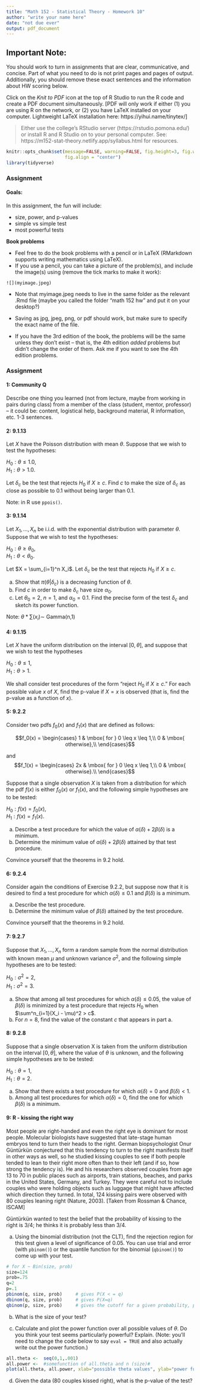 ```yaml
---
title: "Math 152 - Statistical Theory - Homework 10"
author: "write your name here"
date: "not due ever"
output: pdf_document
---
```


## Important Note:
You should work to turn in assignments that are clear, communicative, and concise.  Part of what you need to do is not print pages and pages of output.  Additionally, you should remove these exact sentences and the information about HW scoring below.


Click on the *Knit to PDF* icon at the top of R Studio to run the R code and create a PDF document simultaneously. [PDF will only work if either (1) you are using R on the network, or (2) you have LaTeX installed on your computer.  Lightweight LaTeX installation here: https://yihui.name/tinytex/]

> Either use the college's RStudio server (https://rstudio.pomona.edu/)
or install R and R Studio on to your personal computer. 
See:  https://m152-stat-theory.netlify.app/syllabus.html for resources.


```r
knitr::opts_chunk$set(message=FALSE, warning=FALSE, fig.height=3, fig.width=5, 
                      fig.align = "center")
library(tidyverse)
```


### Assignment

#### Goals:

In this assignment, the fun will include:

* size, power, and p-values
* simple vs simple test
* most powerful tests

**Book problems**   

* Feel free to do the book problems with a pencil or in LaTeX (RMarkdown supports writing mathematics using LaTeX).   
* If you use a pencil, you can take a picture of the problem(s), and include the image(s) using (remove the tick marks to make it work):

```
![](myimage.jpeg)
```

   - Note that myimage.jpeg needs to live in the same folder as the relevant .Rmd file (maybe you called the folder "math 152 hw" and put it on your desktop?)
   - Saving as jpg, jpeg, png, or pdf should work, but make sure to specify the exact name of the file.
   
* If you have the 3rd edition of the book, the problems will be the same unless they don't exist -- that is, the 4th edition *added* problems but didn't change the order of them.  Ask me if you want to see the 4th edition problems. 


### Assignment

#### 1:  Community Q
Describe one thing you learned (not from lecture, maybe from working in pairs during class) from a member of the class (student, mentor, professor) -- it could be: content, logistical help, background material, R information, etc.  1-3 sentences.



#### 2: 9.1.13

Let $X$ have the Poisson distribution with mean $\theta$. Suppose that we wish to test the hypotheses:

$H_0: \theta \leq 1.0,$  
$H_1: \theta >1.0.$

Let $\delta_c$ be the test that rejects $H_0$ if $X \geq c$. Find $c$ to make
the size of $\delta_c$ as close as possible to 0.1 without being larger than 0.1.

Note:  in R use `ppois()`.


#### 3: 9.1.14

Let $X_1, \ldots , X_n$ be i.i.d. with the exponential distribution with parameter $\theta$. Suppose that we wish to test the hypotheses:

$H_0: \theta \geq \theta_0,$  
$H_1: \theta < \theta_0.$


Let $X = \sum_{i=1}^n X_i$. Let $\delta_c$ be the test that rejects $H_0$ if $X \geq c.$

   a. Show that $\pi(\theta | \delta_c)$ is a decreasing function of $\theta$.
   b. Find $c$ in order to make $\delta_c$ have size $\alpha_0$.
   c. Let $\theta_0 = 2$, $n = 1$, and $\alpha_0 = 0.1$. Find the precise form of the test $\delta_c$ and sketch its power function.

Note: $\theta * \sum(x_i) \sim$ Gamma(n,1)



#### 4: 9.1.15

Let $X$ have the uniform distribution on the interval $[0, \theta]$, and suppose that we wish to test the hypotheses

$H_0: \theta \leq 1,$  
$H_1: \theta  > 1.$

We shall consider test procedures of the form "reject $H_0$ if $X \geq c$." For each possible value $x$ of $X$, find the p-value if $X = x$ is observed (that is, find the p-value as a function of $x$).


#### 5: 9.2.2

Consider two pdfs $f_0(x)$ and $f_1(x)$ that are defined as follows:

$$f_0(x) = \begin{cases}
1 & \mbox{ for } 0 \leq x \leq 1,\\
0 & \mbox{ otherwise},\\
\end{cases}$$

and
$$f_1(x) = \begin{cases}
2x & \mbox{ for } 0 \leq x \leq 1,\\
0 & \mbox{ otherwise}.\\
\end{cases}$$

Suppose that a single observation $X$ is taken from a distribution for which the pdf $f(x)$ is either $f_0(x)$ or $f_1(x)$, and the following simple hypotheses are to be tested:

$H_0: f(x) = f_0(x),$  
$H_1: f(x) = f_1(x).$ 

  a. Describe a test procedure for which the value of $\alpha(\delta) + 2 \beta(\delta)$ is a minimum.
  b. Determine the minimum value of $\alpha(\delta) + 2 \beta(\delta)$ attained by that test procedure.

Convince yourself that the theorems in 9.2 hold.



#### 6: 9.2.4

Consider again the conditions of Exercise 9.2.2, but suppose now that it is desired to find a test procedure for which $\alpha(\delta) \leq 0.1$ and $\beta(\delta)$ is a minimum.

  a. Describe the test procedure. 
  b. Determine the minimum value of $\beta(\delta)$ attained by the test procedure.

Convince yourself that the theorems in 9.2 hold.


#### 7: 9.2.7

Suppose that $X_1, \ldots, X_n$ form a random sample from the normal distribution with known mean $\mu$ and unknown variance $\sigma^2$, and the following simple hypotheses are to be tested:

$H_0: \sigma^2 = 2$,  
$H_1: \sigma^2 = 3$.

  a. Show that among all test procedures for which $\alpha(\delta) \leq 0.05$, the value of $\beta(\delta)$ is minimized by a test procedure that rejects $H_0$ when
$\sum^n_{i=1}(X_i - \mu)^2 > c$.  
  b. For $n = 8$, find the value of the constant $c$ that appears in part a.



#### 8: 9.2.8

Suppose that a single observation X is taken from the uniform distribution on the interval $[0, \theta]$, where the value of $\theta$ is unknown, and the following simple hypotheses are to be tested:

$H_0: \theta = 1$,  
$H_1: \theta = 2$.

  a. Show that there exists a test procedure for which $\alpha(\delta) = 0$ and $\beta(\delta) < 1$.
  b. Among all test procedures for which $\alpha(\delta) = 0$, find the one for which $\beta(\delta)$ is a minimum.




#### 9: R - kissing the right way

Most people are right-handed and even the right eye is dominant for most people. Molecular biologists have suggested that late-stage human embryos tend to turn their heads to the right. German biopsychologist Onur Güntürkün conjectured that this tendency to turn to the right manifests itself in other ways as well, so he studied kissing couples to see if both people tended to lean to their right more often than to their left (and if so, how strong the tendency is). He and his researchers observed couples from age 13 to 70 in public places such as airports, train stations, beaches, and parks in the United States, Germany, and Turkey. They were careful not to include couples who were holding objects such as luggage that might have affected which direction they turned. In total, 124 kissing pairs were observed with 80 couples leaning right (Nature, 2003).  [Taken from Rossman & Chance, ISCAM]


Güntürkün wanted to test the belief that the probability of kissing to the right is 3/4; he thinks it is probably less than 3/4.

   a. Using the binomial distribution (not the CLT), find the rejection region for this test given a level of significance of 0.05.  You can use trial and error (with `pbinom()`) or the quantile function for the binomial (`qbinom()`) to come up with your test.

```r
# for X ~ Bin(size, prob)
size=124
prob=.75
q=2
p=.1
pbinom(q, size, prob)     # gives P(X < = q)
dbinom(q, size, prob)     # gives P(X=q)
qbinom(p, size, prob)     # gives the cutoff for a given probability, p
```

   b. What is the size of your test?

   c. Calculate and plot the power function over all possible values of $\theta$.  Do you think your test seems particularly powerful?  Explain.  (Note:  you'll need to change the code below to say `eval = TRUE` and also actually write out the power function.)


```r
all.theta <-  seq(0,1,.001)
all.power <-  #somefunction of all.theta and n (size)#
plot(all.theta, all.power, xlab="possible theta values", ylab="power function")
```

   d. Given the data (80 couples kissed right), what is the p-value of the test?

